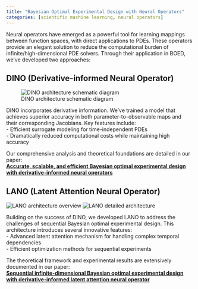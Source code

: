 ```yaml
---
title: "Bayesian Optimal Experimental Design with Neural Operators"
categories: [scientific machine learning, neural operators]
---
```


Neural operators have emerged as a powerful tool for learning mappings between function spaces, with direct applications to PDEs. 
These operators provide an elegant solution to reduce the computational burden of infinite/high-dimensional PDE solvers. 
Through their application in BOED, we've developed two approaches:

## DINO (Derivative-informed Neural Operator)
![DINO architecture schematic diagram](dino.png)

DINO incorporates derivative information. We've trained a model that achieves superior accuracy in both parameter-to-observable maps and their corresponding Jacobians. 
Key features include:<br>
- Efficient surrogate modeling for time-independent PDEs <br>
- Dramatically reduced computational costs while maintaining high accuracy <br>

Our comprehensive analysis and theoretical foundations are detailed in our paper:  
**[Accurate, scalable, and efficient Bayesian optimal experimental design with derivative-informed neural operators](https://www.sciencedirect.com/science/article/pii/S0045782525001173?dgcid=author)**

## LANO (Latent Attention Neural Operator)
![LANO architecture overview](lano_1.png)
![LANO detailed architecture](lano_2.png)

Building on the success of DINO, we developed LANO to address the challenges of sequential Bayesian optimal experimental design. This architecture introduces several innovative features: <br>
- Advanced latent attention mechanism for handling complex temporal dependencies <br>
- Efficient optimization methods for sequential experiments <br>

The theoretical framework and experimental results are extensively documented in our paper:  
**[Sequential infinite-dimensional Bayesian optimal experimental design with derivative-informed latent attention neural operator](https://www.sciencedirect.com/science/article/pii/S0021999125002591?dgcid=author)**

